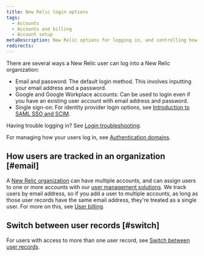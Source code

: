 ```yaml
---
title: New Relic login options
tags:
  - Accounts
  - Accounts and billing
  - Account setup
metaDescription: New Relic options for logging in, and controlling how your users log in.  
redirects:
---
```


There are several ways a New Relic user can log into a New Relic organization: 

* Email and password: The default login method. This involves inputting your email address and a password.
* Google and Google Workplace accounts: Can be used to login even if you have an existing user account with email address and password.
* Single sign-on: For identity provider login options, see [Introduction to SAML SSO and SCIM](/docs/accounts/accounts-billing/new-relic-one-user-management/introduction-saml-scim). 

Having trouble logging in? See [Login troubleshooting](/docs/accounts/accounts-billing/account-setup/troubleshoot-new-relics-password-email-address-login-problems/).

For managing how your users log in, see [Authentication domains](/docs/accounts/accounts-billing/new-relic-one-user-management/authentication-domains-saml-sso-scim-more).

## How users are tracked in an organization [#email]

A [New Relic organization](/docs/accounts/accounts-billing/account-structure/new-relic-account-structure) can have multiple accounts, and can assign users to one or more accounts with our [user management solutions](/docs/accounts/accounts-billing/new-relic-one-user-management/introduction-managing-users). We track users by email address, so if you add a user to multiple accounts, as long as those user records have the same email address, they're treated as a single user. For more on this, see [User billing](/docs/accounts/accounts-billing/new-relic-one-pricing-billing/user-count-billing). 

## Switch between user records [#switch]

For users with access to more than one user record, see [Switch between user records](/docs/accounts/accounts-billing/account-setup/multiple-logins-found).
